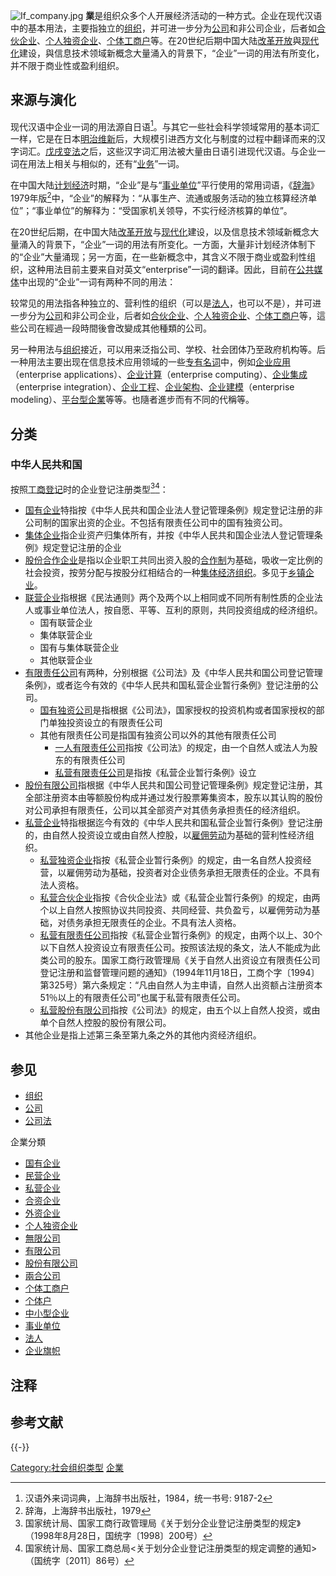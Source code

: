 {{NoteTA |G1=IT}}
{{not|公司}}
{{non-free|time=2015-05-09T03:21:07+00:00}}
[[File:If_company.jpg|thumb]]
'''{{ruby-zy|企|-{zh-tw:ㄑㄧˋ;zh-cn: qǐ ;zh-hk:kei5 ;}-}}業'''是组织众多个人开展经济活动的一种方式。企业在现代汉语中的基本用法，主要指独立的[[组织_(社会学)|组织]]，并可进一步分为[[公司|公司]]和非公司企业，后者如[[合伙企业|合伙企业]]、[[个人独资企业|个人独资企业]]、[[个体工商户|个体工商户]]等。在20世纪后期中国大陆[[改革开放|改革开放]]與[[现代化|现代化]]建设，與信息技术领域新概念大量涌入的背景下，“企业”一词的用法有所变化，并不限于商业性或盈利组织。

== 来源与演化 ==
现代汉语中企业一词的用法源自日语<ref>汉语外来词词典，上海辞书出版社，1984，统一书号: 9187-2</ref>。与其它一些社会科学领域常用的基本词汇一样，它是在日本[[明治维新|明治维新]]后，大规模引进西方文化与制度的过程中翻译而来的汉字词汇。[[戊戌变法|戊戌变法]]之后，这些汉字词汇用法被大量由日语引进现代汉语。与企业一词在用法上相关与相似的，还有“[[业务|业务]]”一词。

在中国大陆[[计划经济|计划经济]]时期，“企业”是与“[[事业单位|事业单位]]”平行使用的常用词语，《[[辞海|辞海]]》1979年版<ref>辞海，上海辞书出版社，1979</ref>中，“企业”的解释为：“从事生产、流通或服务活动的独立核算经济单位”；“事业单位”的解释为：“受国家机关领导，不实行经济核算的单位”。

在20世纪后期，在中国大陆[[改革开放|改革开放]]与[[现代化|现代化]]建设，以及信息技术领域新概念大量涌入的背景下，“企业”一词的用法有所变化。一方面，大量非计划经济体制下的“企业”大量涌现；另一方面，在一些新概念中，其含义不限于商业或盈利性组织，这种用法目前主要来自对英文“enterprise”一词的翻译。因此，目前在[[公共媒体|公共媒体]]中出现的“企业”一词有两种不同的用法：

较常见的用法指各种独立的、营利性的组织（可以是[[法人|法人]]，也可以不是），并可进一步分为[[公司|公司]]和非公司企业，后者如[[合伙企业|合伙企业]]、[[个人独资企业|个人独资企业]]、[[个体工商户|个体工商户]]等，這些公司在經過一段時間後會改變成其他種類的公司。


另一种用法与[[社会组织|组织]]接近，可以用来泛指公司、学校、社会团体乃至政府机构等。后一种用法主要出现在信息技术应用领域的一些[[专有名词|专有名词]]中，例如[[企业应用|企业应用]]（enterprise applications）、[[企业计算|企业计算]]（enterprise computing）、[[企业集成|企业集成]]（enterprise integration）、[[企业工程|企业工程]]、[[企业架构|企业架构]]、[[企业建模|企业建模]]（enterprise modeling）、[[平台型企業|平台型企業]]等等。也隨者進步而有不同的代稱等。

==分类==
===中华人民共和国===
按照[[工商登记|工商登记]]时的企业登记注册类型<ref>国家统计局、国家工商行政管理局《关于划分企业登记注册类型的规定》（1998年8月28日，国统字〔1998〕200号）</ref><ref>国家统计局、国家工商总局<关于划分企业登记注册类型的规定调整的通知>（国统字〔2011〕86号）</ref>：
* [[国有企业|国有企业]]特指按《中华人民共和国企业法人登记管理条例》规定登记注册的非公司制的国家出资的企业。不包括有限责任公司中的国有独资公司。
* [[集体企业|集体企业]]指企业资产归集体所有，并按《中华人民共和国企业法人登记管理条例》规定登记注册的企业
* [[股份合作企业|股份合作企业]]是指以企业职工共同出资入股的[[合作制|合作制]]为基础，吸收一定比例的社会投资，按劳分配与按股分红相结合的一种[[集体经济组织|集体经济组织]]。多见于[[乡镇企业|乡镇企业]]。
*[[联营企业|联营企业]]指根据《民法通则》两个及两个以上相同或不同所有制性质的企业法人或事业单位法人，按自愿、平等、互利的原则，共同投资组成的经济组织。
**国有联营企业
**集体联营企业
**国有与集体联营企业
**其他联营企业
*[[有限责任公司|有限责任公司]]有两种，分别根据《公司法》及《中华人民共和国公司登记管理条例》，或者迄今有效的《中华人民共和国私营企业暂行条例》登记注册的公司。
**[[国有独资公司|国有独资公司]]是指根据《公司法》，国家授权的投资机构或者国家授权的部门单独投资设立的有限责任公司
**其他有限责任公司是指国有独资公司以外的其他有限责任公司
***[[一人有限责任公司|一人有限责任公司]]指按《公司法》的规定，由一个自然人或法人为股东的有限责任公司
***[[私营有限责任公司|私营有限责任公司]]是指按《私营企业暂行条例》设立
*[[股份有限公司|股份有限公司]]指根据《中华人民共和国公司登记管理条例》规定登记注册，其全部注册资本由等额股份构成并通过发行股票筹集资本，股东以其认购的股份对公司承担有限责任，公司以其全部资产对其债务承担责任的经济组织。
*[[私营企业|私营企业]]特指根据迄今有效的《中华人民共和国私营企业暂行条例》登记注册的，由自然人投资设立或由自然人控股，以[[雇佣劳动|雇佣劳动]]为基础的营利性经济组织。{{NoteTag|[[私营企业|私营企业]]是以[[雇佣劳动|雇佣劳动]]为基础的营利性经济组织，这区别于以合作为基础由自然人组成的[[合作社|合作社]]。}}
**[[私营独资企业|私营独资企业]]指按《私营企业暂行条例》的规定，由一名自然人投资经营，以雇佣劳动为基础，投资者对企业债务承担无限责任的企业。不具有法人资格。
**[[私营合伙企业|私营合伙企业]]指按《合伙企业法》或《私营企业暂行条例》的规定，由两个以上自然人按照协议共同投资、共同经营、共负盈亏，以雇佣劳动为基础，对债务承担无限责任的企业。不具有法人资格。
**[[私营有限责任公司|私营有限责任公司]]指按《私营企业暂行条例》的规定，由两个以上、30个以下自然人投资设立有限责任公司。按照该法规的条文，法人不能成为此类公司的股东。国家工商行政管理局《关于自然人出资设立有限责任公司登记注册和监督管理问题的通知》（1994年11月18日，工商个字〔1994〕第325号）第六条规定：“凡由自然人为主申请，自然人出资额占注册资本51％以上的有限责任公司”也属于私营有限责任公司。
**[[私营股份有限公司|私营股份有限公司]]指按《公司法》的规定，由五个以上自然人投资，或由单个自然人控股的股份有限公司。
*其他企业是指上述第三条至第九条之外的其他内资经济组织。

== 参见 ==
{{Portal box|社会|经济}}

* [[组织|组织]]
* [[公司|公司]]
* [[公司法|公司法]]
企業分類
* [[国有企业|国有企业]]
* [[民营企业|民营企业]]
* [[私营企业|私营企业]]
* [[合资企业|合资企业]]
* [[外资企业|外资企业]]
* [[个人独资企业|个人独资企业]]
* [[無限公司|無限公司]]
* [[有限公司|有限公司]]
* [[股份有限公司|股份有限公司]]
* [[兩合公司|兩合公司]]
* [[个体工商户|个体工商户]]
* [[个体户|个体户]]
* [[中小型企业|中小型企业]]
* [[事业单位|事业单位]]
* [[法人|法人]]
* [[企业旗帜|企业旗帜]]

== 注释 ==
{{NoteFoot}}

== 参考文献 ==
{{Reflist|30em}}

{{-}}
{{Authority control}}

[[Category:社会组织类型|Category:社会组织类型]]
[[Category:企業|]]